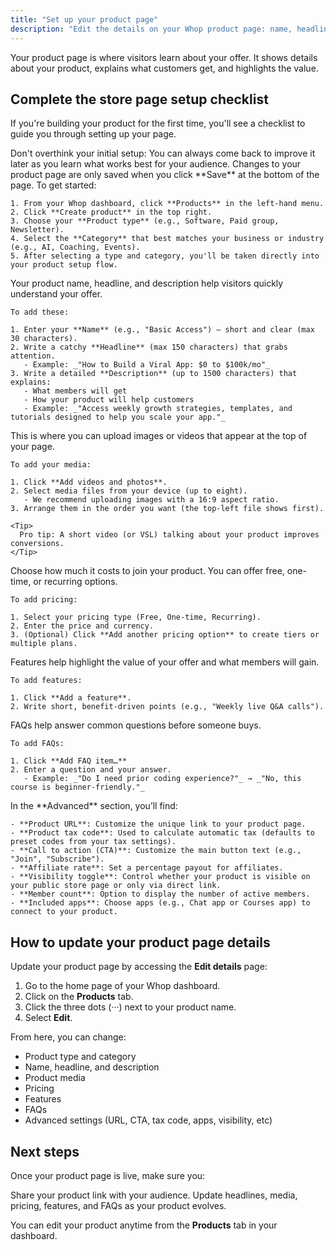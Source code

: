 ```yaml
---
title: "Set up your product page"
description: "Edit the details on your Whop product page: name, headline, description, media, pricing, features, FAQs, and more"
---
```


Your product page is where visitors learn about your offer. It shows details about your product, explains what customers get, and highlights the value.  

##  Complete the store page setup checklist

If you're building your product for the first time, you'll see a checklist to guide you through setting up your page.

<Tip>
  Don't overthink your initial setup: You can always come back to improve it later as you learn what works best for your audience.  
  Changes to your product page are only saved when you click **Save** at the bottom of the page.
</Tip>

<Steps>
  <Step title="Create your product" titleSize="h3">
    To get started:

    1. From your Whop dashboard, click **Products** in the left-hand menu.  
    2. Click **Create product** in the top right.  
    3. Choose your **Product type** (e.g., Software, Paid group, Newsletter).  
    4. Select the **Category** that best matches your business or industry (e.g., AI, Coaching, Events).  
    5. After selecting a type and category, you'll be taken directly into your product setup flow.  
  </Step>

<Steps>
  <Step title="Add product details" titleSize="h3">
   Your product name, headline, and description help visitors quickly understand your offer.

    To add these:

    1. Enter your **Name** (e.g., "Basic Access") — short and clear (max 30 characters).  
    2. Write a catchy **Headline** (max 150 characters) that grabs attention.  
       - Example: _"How to Build a Viral App: $0 to $100k/mo"_  
    3. Write a detailed **Description** (up to 1500 characters) that explains:  
       - What members will get  
       - How your product will help customers  
       - Example: _"Access weekly growth strategies, templates, and tutorials designed to help you scale your app."_  
</Step>
    <Step title="Add product media" titleSize="h3">
    This is where you can upload images or videos that appear at the top of your page.

    To add your media:

    1. Click **Add videos and photos**.  
    2. Select media files from your device (up to eight).  
       - We recommend uploading images with a 16:9 aspect ratio.  
    3. Arrange them in the order you want (the top-left file shows first).  

    <Tip>
      Pro tip: A short video (or VSL) talking about your product improves conversions.
    </Tip>
</Step>
  <Step title="Set pricing" titleSize="h3">
    Choose how much it costs to join your product. You can offer free, one-time, or recurring options.  

    To add pricing:

    1. Select your pricing type (Free, One-time, Recurring).  
    2. Enter the price and currency.  
    3. (Optional) Click **Add another pricing option** to create tiers or multiple plans.  
  </Step>
  <Step title="Add features" titleSize="h3">
    Features help highlight the value of your offer and what members will gain.

    To add features:

    1. Click **Add a feature**.  
    2. Write short, benefit-driven points (e.g., "Weekly live Q&A calls").  
</Step>
<Step title="Add FAQs" titleSize="h3">
    FAQs help answer common questions before someone buys.  

    To add FAQs:

    1. Click **Add FAQ item…**  
    2. Enter a question and your answer.  
       - Example: _"Do I need prior coding experience?"_ → _"No, this course is beginner-friendly."_  
</Step>
 <Step title="Advanced settings" titleSize="h3">
    In the **Advanced** section, you’ll find:

    - **Product URL**: Customize the unique link to your product page.  
    - **Product tax code**: Used to calculate automatic tax (defaults to preset codes from your tax settings).  
    - **Call to action (CTA)**: Customize the main button text (e.g., "Join", "Subscribe").  
    - **Affiliate rate**: Set a percentage payout for affiliates.  
    - **Visibility toggle**: Control whether your product is visible on your public store page or only via direct link.  
    - **Member count**: Option to display the number of active members.  
    - **Included apps**: Choose apps (e.g., Chat app or Courses app) to connect to your product.  
 </Step>
</Steps>


## How to update your product page details

Update your product page by accessing the **Edit details** page:  

1. Go to the home page of your Whop dashboard.  
2. Click on the **Products** tab.  
3. Click the three dots (···) next to your product name.  
4. Select **Edit**.  

From here, you can change:  

- Product type and category  
- Name, headline, and description  
- Product media  
- Pricing  
- Features  
- FAQs  
- Advanced settings (URL, CTA, tax code, apps, visibility, etc)  

## Next steps

Once your product page is live, make sure you:  

<CardGroup cols={2}>
  <Card title="Share your product" icon="link" href="/share-product">
    Share your product link with your audience.  
  </Card>
  <Card title="Keep improving" icon="edit" href="/improve-product">
    Update headlines, media, pricing, features, and FAQs as your product evolves.  
  </Card>
</CardGroup>

You can edit your product anytime from the **Products** tab in your dashboard.  
